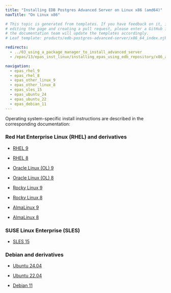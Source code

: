 ```yaml
---
title: "Installing EDB Postgres Advanced Server on Linux x86 (amd64)"
navTitle: "On Linux x86"

# This topic is generated from templates. If you have feedback on it, instead of
# editing the page and creating a pull request, please enter a GitHub issue and
# the documentation team will update the templates accordingly.
# Leaf template: products/edb-postgres-advanced-server/x86_64_index.njk

redirects:
  - ../03_using_a_package_manager_to_install_advanced_server
  - /epas/13/epas_inst_linux/installing_epas_using_edb_repository/x86_amd64/

navigation:
  - epas_rhel_9
  - epas_rhel_8
  - epas_other_linux_9
  - epas_other_linux_8
  - epas_sles_15
  - epas_ubuntu_24
  - epas_ubuntu_22
  - epas_debian_11
---
```


Operating system-specific install instructions are described in the corresponding documentation:

### Red Hat Enterprise Linux (RHEL) and derivatives

- [RHEL 9](epas_rhel_9)

- [RHEL 8](epas_rhel_8)

- [Oracle Linux (OL) 9](epas_rhel_9)

- [Oracle Linux (OL) 8](epas_rhel_8)

- [Rocky Linux 9](epas_other_linux_9)

- [Rocky Linux 8](epas_other_linux_8)

- [AlmaLinux 9](epas_other_linux_9)

- [AlmaLinux 8](epas_other_linux_8)

### SUSE Linux Enterprise (SLES)

- [SLES 15](epas_sles_15)

### Debian and derivatives

- [Ubuntu 24.04](epas_ubuntu_24)

- [Ubuntu 22.04](epas_ubuntu_22)

- [Debian 11](epas_debian_11)

